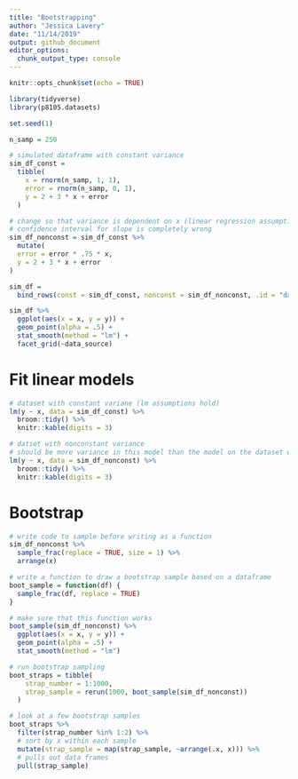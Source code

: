 ```yaml
---
title: "Bootstrapping"
author: "Jessica Lavery"
date: "11/14/2019"
output: github_document
editor_options: 
  chunk_output_type: console
---
```


```r
knitr::opts_chunk$set(echo = TRUE)

library(tidyverse)
library(p8105.datasets)

set.seed(1)
```

```r
n_samp = 250

# simulated dataframe with constant variance
sim_df_const = 
  tibble(
    x = rnorm(n_samp, 1, 1),
    error = rnorm(n_samp, 0, 1),
    y = 2 + 3 * x + error
  )

# change so that variance is dependent on x (linear regression assumption of constant  variance doesn't hold)
# confidence interval for slope is completely wrong
sim_df_nonconst = sim_df_const %>% 
  mutate(
  error = error * .75 * x,
  y = 2 + 3 * x + error
)
```

```r
sim_df = 
  bind_rows(const = sim_df_const, nonconst = sim_df_nonconst, .id = "data_source") 

sim_df %>% 
  ggplot(aes(x = x, y = y)) + 
  geom_point(alpha = .5) +
  stat_smooth(method = "lm") +
  facet_grid(~data_source) 
```

# Fit linear models
```r
# dataset with constant variane (lm assumptions hold)
lm(y ~ x, data = sim_df_const) %>% 
  broom::tidy() %>% 
  knitr::kable(digits = 3)

# datset with nonconstant variance
# should be more variance in this model than the model on the dataset with constant variance, results from model aren't really representative of what we would expect
lm(y ~ x, data = sim_df_nonconst) %>% 
  broom::tidy() %>% 
  knitr::kable(digits = 3)
```

# Bootstrap
```r
# write code to sample before writing as a function
sim_df_nonconst %>% 
  sample_frac(replace = TRUE, size = 1) %>% 
  arrange(x)

# write a function to draw a bootstrap sample based on a dataframe
boot_sample = function(df) {
  sample_frac(df, replace = TRUE)
}

# make sure that this function works
boot_sample(sim_df_nonconst) %>% 
  ggplot(aes(x = x, y = y)) + 
  geom_point(alpha = .5) +
  stat_smooth(method = "lm")

# run bootstrap sampling
boot_straps = tibble(
    strap_number = 1:1000,
    strap_sample = rerun(1000, boot_sample(sim_df_nonconst))
  )

# look at a few bootstrap samples
boot_straps %>% 
  filter(strap_number %in% 1:2) %>% 
  # sort by x within each sample
  mutate(strap_sample = map(strap_sample, ~arrange(.x, x))) %>% 
  # pulls out data frames
  pull(strap_sample)
```

